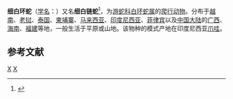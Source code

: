 {{Speciesbox
| image = Lycodon subcinctus.jpg
| image_caption =
| status = LC
| status_system = IUCN3.1
| status_ref = <ref name=IUCN>{{cite iucn | title = ''Lycodon subcinctus'' | volume= 2012 | year = 2011 | url = https://www.iucnredlist.org/details/183200/0 | accessdate = 21 December 2016}}</ref>
| genus = Lycodon
| species            = subcinctus
| authority = [[Friedrich_Boie|Boie]], 1827
}}
'''细白环蛇'''（[[学名|学名]]：{{lang|la|''Lycodon subcinctus''}}）又名'''细白链蛇'''<ref>{{cite journal |last1=Kai |first1=Wang |last2=Jinlong |first2=Ren |last3=Hongman |first3=Chen |last4=Zhitong |first4=Lyu |last5=Xianguang |first5=Guo |last6=Ke |first6=Jiang |last7=Jinmin |first7=Chen |last8=Jiatang |first8=Li |last9=Peng |first9=Guo |last10=Yingyong |first10=Wang |last11=Jing |first11=Che |title=The updated checklists of amphibians and reptiles of China |journal=Biodiversity Science |date=2020-02-20 |volume=28 |issue=2 |pages=189 |doi=10.17520/biods.2019238}}</ref>，为[[游蛇科|游蛇科]][[白环蛇属|白环蛇属]]的[[爬行动物|爬行动物]]。分布于[[越南|越南]]、[[老挝|老挝]]、[[泰国|泰国]]、[[柬埔寨|柬埔寨]]、[[马来西亚|马来西亚]]、[[印度尼西亚|印度尼西亚]]、[[菲律宾|菲律宾]]以及[[中国大陆|中国大陆]]的[[广西|广西]]、[[海南|海南]]、[[福建|福建]]等地，一般生活于平原或山地。该物种的模式产地在印度尼西亚[[爪哇|爪哇]]。

== 参考文献 ==
{{reflist}}

{{Wikispecies|Lycodon subcinctus}}
{{Taxonbar|from=Q1037293}}

[[Category:白环蛇属|X]]
[[Category:1827年描述的动物|X]]